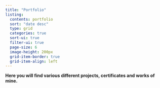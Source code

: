 ```yaml
---
title: "Portfolio"
listing:
  contents: portfolio
  sort: "date desc"
  type: grid
  categories: true
  sort-ui: true
  filter-ui: true
  page-size: 6
  image-height: 200px
  grid-item-border: true
  grid-item-align: left
---
```

**Here you will find various different projects, certificates and works of mine.**